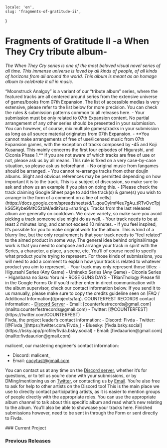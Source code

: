     locale: 'en',
    slug: 'fragments-of-gratitude-ii',
}

# Fragments of Gratitude II -a When They Cry tribute album-

*The When They Cry series is one of the most beloved visual novel series of all time. This immense universe is loved by all kinds of people, of all kinds of horizons from all around the world. This album is meant as an homage album to celebrate it all in music.*

<WrappableParagraph title="Presentation">
“Moonstruck Analgoy” is a variant of  our “tribute album” series, where the featured tracks are all centered around series from the extensive universe of games/books from 07th Expansion. The list of accessible medias is very extensive, please refer to the list below for more precision.
</WrappableParagraph>

<WrappableParagraph title="General KodamaSounds Specific Rules">
    <CtaButton link='/projects/faq' icon='book'>
        <span>You can check the rules & submission patterns common to all releases here.</span>
    </CtaButton>
</WrappableParagraph>

<WrappableParagraph title="Fragments of Gratitude Specific Music Rules">
- Your submission must be only related to 07th Expansion content. No partial arrangement of any other series should be presented in your submission. You can however, of course, mix multiple games/tracks in your submission as long as all source material originates from 07th Expansion.
- **You cannot make arrangements of free of use/licensed music from 07th Expansion games, with the exception of tracks composed by -45 and Koji Kusanagi. This mainly concerns the first four episodes of Higurashi, and Ciconia Phase 1.** If you are not aware of which tracks are free of use or not, please ask us by all means. This rule is fixed on a very case-by-case situation, so please ask us beforehand.
- No original music from fangames should be arranged.
- You cannot re-arrange tracks from other doujin albums. Slight and obvious references may be permitted depending on how important it is to the track. This is a subject of discussion, so make sure to ask and show us an example if you plan on doing this.
- [Please check the track claiming Google Sheet page to add the track(s) & game(s) you wish to arrange in the form of a comment on a line of cells](https://docs.google.com/spreadsheets/d/1_qouOyImf4eu7gAu_tRTvOvcTpjkS65Kybe9MtO5zbM/edit?usp=sharing). Tracks from the last released album are generally on cooldown. We crave variety, so make sure you avoid picking a track someone else might do as well.
- Your track needs to be at least 2 minutes long, and cannot exceed 10 minutes.
- If you feel inspired, It’s possible for you to make original work for the album. This is kind of a blurry line, but the only requirement is that your track needs to “feel related” to the aimed product in some way. The general idea behind original/image work is that you need to compose and arrange your track in spirit with the Series, a character, a place, a scene, etc. You’ll of course need to specify what product you’re trying to represent. For those kinds of submissions, you will need to add a comment to explain how your track is related to whatever product you aim to represent.
- Your track may only represent those titles:
    - Higurashi Series (Any Game)
    - Umineko Series (Any Game)
    - Ciconia Series
    - Higanbana no Saku Yoru ni
    - ROSE GUNS DAYS
    - TRianThology
</WrappableParagraph>

<WrappableParagraph title="Track Submission">
<CtaButton link='https://forms.gle/Ab5JVJAZsPt7yYPG6' icon='envelope'>
    <span>Please fill in the Google Forms</span>
</CtaButton>
Or if you’d rather enter in direct communication with the album supervisor, check our contact information below. If you send it to us manually, please make sure to copy the credits guideline seen on [FAQ / Additional Information](/projects/faq).
</WrappableParagraph>

<WrappableParagraph title="Contact (Questions / Submissions)">
COUNTERFEST RECORDS contact information:
- <a href="/discord">Discord Server</a> 
- Email: [counterfestrecords@gmail.com](mailto:counterfestrecords@gmail.com)
- Twitter: [@COUNTERFEST](https://twitter.com/COUNTERFEST)

<br/>
Fivda, the project leader’s contact information:
- Discord: Fivda
- Twitter: [@Fivda_](https://twitter.com/Fivda_)
- Bluesky: [fivda.bsky.social](https://bsky.app/profile/fivda.bsky.social)
- Email: [fivdaaurion@gmail.com](mailto:fivdaaurion@gmail.com)

malicent, our mastering engineer’s contact information:
- Discord: malicent_
- Email: [cocytust@gmail.com](mailto:cocytust@gmail.com)

You can contact us at any time on the <a href="/discord">Discord server</a>, whether it’s for questions, or to tell us you’re done with your submissions, or by DMing/mentioning us on [Twitter](https://twitter.com/KodamaSoft), or contacting us by [Email](mailto:kodamateam@gmail.com). You’re also free to ask for help to other artists on the Discord too! This is the main place we use to directly contact participating artists, as it is easier to mention groups of people directly with the appropriate roles. You can use the appropriate album channel to talk about this specific album and read what’s new relating to the album. You’ll also be able to showcase your tracks here. Finished submissions however, need to be sent in through the Form or sent directly to Fivda.
</WrappableParagraph>

<WrappableParagraph title="Releases Information">
### Current Project
<ProjectInformation slug="fragments-of-gratitude-ii" />

### Previous Releases
<AlbumListing slug="fragments-of-gratitude" />
</WrappableParagraph>

